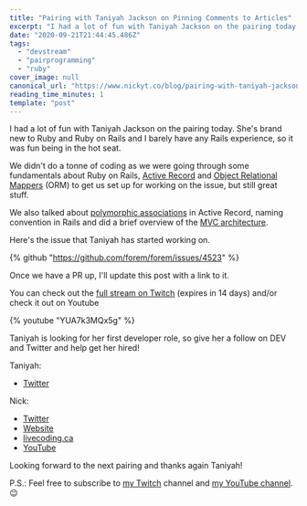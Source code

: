 ```yaml
---
title: "Pairing with Taniyah Jackson on Pinning Comments to Articles"
excerpt: "I had a lot of fun with Taniyah Jackson on the pairing today. She's brand new to Ruby and Ruby on..."
date: "2020-09-21T21:44:45.486Z"
tags:
  - "devstream"
  - "pairprogramming"
  - "ruby"
cover_image: null
canonical_url: "https://www.nickyt.co/blog/pairing-with-taniyah-jackson-on-a-forem-dev-issue-28fh/"
reading_time_minutes: 1
template: "post"
---
```


I had a lot of fun with Taniyah Jackson on the pairing today. She's brand new to Ruby and Ruby on Rails and I barely have any Rails experience, so it was fun being in the hot seat.

We didn't do a tonne of coding as we were going through some fundamentals about Ruby on Rails, [Active Record](https://guides.rubyonrails.org/active_record_basics.html) and [Object Relational Mappers](https://en.wikipedia.org/wiki/Object-relational_mapping) (ORM) to get us set up for working on the issue, but still great stuff.

We also talked about [polymorphic associations](https://edgeguides.rubyonrails.org/association_basics.html#polymorphic-associations) in Active Record, naming convention in Rails and did a brief overview of the [MVC architecture](https://www.sitepoint.com/model-view-controller-mvc-architecture-rails).

Here's the issue that Taniyah has started working on.

{% github "https://github.com/forem/forem/issues/4523" %}

Once we have a PR up, I'll update this post with a link to it.

You can check out the [full stream on Twitch](https://www.twitch.tv/videos/747956751) (expires in 14 days) and/or check it out on Youtube

{% youtube "YUA7k3MQx5g" %}

Taniyah is looking for her first developer role, so give her a follow on DEV and Twitter and help get her hired!

Taniyah:

- [Twitter](https://twitter.com/Code_Kuroi)

Nick:

- [Twitter](https://twitter.com/nickytonline)
- [Website](https://iamdeveloper.com/)
- [livecoding.ca](https://livecoding.ca)
- [YouTube](https://youtube.iamdeveloper.com)

Looking forward to the next pairing and thanks again Taniyah!

P.S.: Feel free to subscribe to [my Twitch](https://livecoding.ca) channel and [my YouTube channel](https://m.youtube.com/channel/UCBLlEq0co24VFJIMEHNcPOQ). 😉
